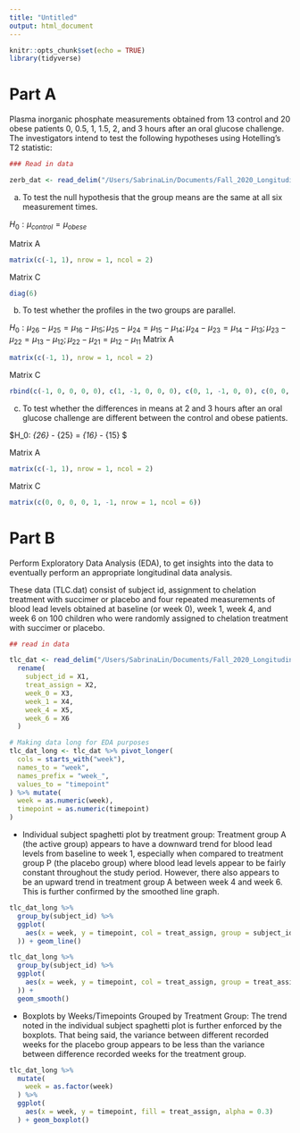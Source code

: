 ```yaml
---
title: "Untitled"
output: html_document
---
```


```r
knitr::opts_chunk$set(echo = TRUE)
library(tidyverse)
```


# Part A
Plasma inorganic phosphate measurements obtained from 13 control and 20 obese patients 0, 0.5, 1, 1.5, 2, and 3 hours after an oral glucose challenge. The investigators intend to test the following hypotheses using Hotelling’s T2 statistic:

```r
### Read in data

zerb_dat <- read_delim("/Users/SabrinaLin/Documents/Fall_2020_Longitudinal/HW1/p8157_hw1/ZERBE2.DAT", delim = " ", col_names = FALSE) %>% drop_na()
```


(a) To test the null hypothesis that the group means are the same at all six measurement times. 

$H_0: \mu_{control} = \mu_{obese}$

Matrix A
```r
matrix(c(-1, 1), nrow = 1, ncol = 2)
```

Matrix C
```r
diag(6)
```

(b) To test whether the profiles in the two groups are parallel.

$H_0: \mu_{26} - \mu_{25} = \mu_{16} - \mu_{15} ;  \mu_{25} - \mu_{24} = \mu_{15} - \mu_{14} ; \mu_{24} - \mu_{23} = \mu_{14} - \mu_{13} ; \mu_{23} - \mu_{22} = \mu_{13} - \mu_{12} ; \mu_{22} - \mu_{21} = \mu_{12} - \mu_{11}$
Matrix A
```r
matrix(c(-1, 1), nrow = 1, ncol = 2)
```

Matrix C
```r
rbind(c(-1, 0, 0, 0, 0), c(1, -1, 0, 0, 0), c(0, 1, -1, 0, 0), c(0, 0, 1, -1, 0), c(0, 0, 0, 1, -1), c(0, 0, 0, 0, 1))
```

(c) To test whether the differences in means at 2 and 3 hours after an oral glucose challenge are different between the control and obese patients.

$H_0: \mu_{26} - \mu_{25} = \mu_{16} - \mu_{15} $

Matrix A

```r
matrix(c(-1, 1), nrow = 1, ncol = 2)
```

Matrix C

```r
matrix(c(0, 0, 0, 0, 1, -1, nrow = 1, ncol = 6))
```

# Part B

Perform Exploratory Data Analysis (EDA), to get insights into the data to eventually perform an appropriate longitudinal data analysis.

These data (TLC.dat) consist of subject id, assignment to chelation treatment with succimer or placebo and four repeated measurements of blood lead levels obtained at baseline (or week 0), week 1, week 4, and week 6 on 100 children who were randomly assigned to chelation treatment with succimer or placebo.

```r
## read in data

tlc_dat <- read_delim("/Users/SabrinaLin/Documents/Fall_2020_Longitudinal/HW1/p8157_hw1/TLC.dat", delim = " ", col_names = FALSE) %>% 
  rename(
    subject_id = X1,
    treat_assign = X2,
    week_0 = X3,
    week_1 = X4,
    week_4 = X5,
    week_6 = X6
  )

# Making data long for EDA purposes
tlc_dat_long <- tlc_dat %>% pivot_longer(
  cols = starts_with("week"),
  names_to = "week",
  names_prefix = "week_",
  values_to = "timepoint"
) %>% mutate(
  week = as.numeric(week),
  timepoint = as.numeric(timepoint)
)
```

* Individual subject spaghetti plot by treatment group: Treatment group A (the active group) appears to have a downward trend for blood lead levels from baseline to week 1, especially when compared to treatment group P (the placebo group) where blood lead levels appear to be fairly constant throughout the study period. However, there also appears to be an upward trend in treatment group A between week 4 and week 6. This is further confirmed by the smoothed line graph. 

```r
tlc_dat_long %>% 
  group_by(subject_id) %>% 
  ggplot(
    aes(x = week, y = timepoint, col = treat_assign, group = subject_id
  )) + geom_line()
```

```r
tlc_dat_long %>% 
  group_by(subject_id) %>% 
  ggplot(
    aes(x = week, y = timepoint, col = treat_assign, group = treat_assign
  )) + 
  geom_smooth()
```

* Boxplots by Weeks/Timepoints Grouped by Treatment Group: The trend noted in the individual subject spaghetti plot is further enforced by the boxplots. That being said, the variance between different recorded weeks for the placebo group appears to be less than the variance between difference recorded weeks for the treatment group. 

```r
tlc_dat_long %>% 
  mutate(
    week = as.factor(week)
  ) %>% 
  ggplot(
    aes(x = week, y = timepoint, fill = treat_assign, alpha = 0.3)
  ) + geom_boxplot()
```



